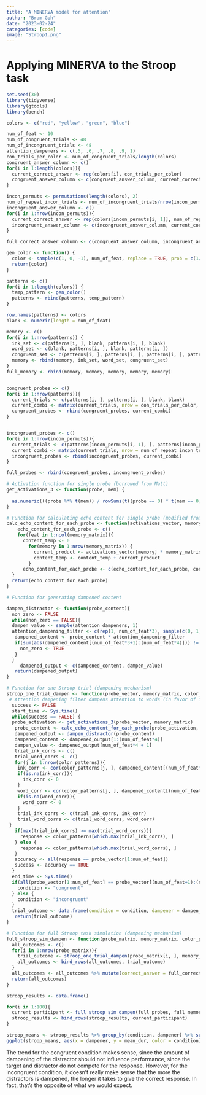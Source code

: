```yaml
---
title: "A MINERVA model for attention"
author: "Bram Goh"
date: "2023-02-24"
categories: [code]
image: "Stroop1.png"
---
```


# Applying MINERVA to the Stroop task

```r
set.seed(30)
library(tidyverse)
library(gtools)
library(bench)

colors <- c("red", "yellow", "green", "blue")

num_of_feat <- 10
num_of_congruent_trials <- 48
num_of_incongruent_trials <- 48
attention_dampeners <- c(.5, .6, .7, .8, .9, 1)
con_trials_per_color <- num_of_congruent_trials/length(colors)
congruent_answer_column <- c()
for(i in 1:length(colors)){
  current_correct_answer <- rep(colors[i], con_trials_per_color)
  congruent_answer_column <- c(congruent_answer_column, current_correct_answer)
}

incon_permuts <- permutations(length(colors), 2)
num_of_repeat_incon_trials <- num_of_incongruent_trials/nrow(incon_permuts)
incongruent_answer_column <- c()
for(i in 1:nrow(incon_permuts)){
  current_correct_answer <- rep(colors[incon_permuts[i, 1]], num_of_repeat_incon_trials)
  incongruent_answer_column <- c(incongruent_answer_column, current_correct_answer)
}

full_correct_answer_column <- c(congruent_answer_column, incongruent_answer_column)

gen_color <- function() {
  color <- sample(c(1, 0, -1), num_of_feat, replace = TRUE, prob = c(1/3, 1/3, 1/3))
  return(color)
}

patterns <- c()
for(i in 1:length(colors)) {
  temp_pattern <- gen_color()
  patterns <- rbind(patterns, temp_pattern)
}

row.names(patterns) <- colors
blank <- numeric(length = num_of_feat)

memory <- c()
for(i in 1:nrow(patterns)) {
  ink_set <- c(patterns[i, ], blank, patterns[i, ], blank)
  word_set <- c(blank, patterns[i, ], blank, patterns[i, ])
  congruent_set <- c(patterns[i, ], patterns[i, ], patterns[i, ], patterns[i, ])
  memory <- rbind(memory, ink_set, word_set, congruent_set)
}
full_memory <- rbind(memory, memory, memory, memory, memory)


congruent_probes <- c()
for(i in 1:nrow(patterns)){
  current_trials <- c(patterns[i, ], patterns[i, ], blank, blank)
  current_combi <- matrix(current_trials, nrow = con_trials_per_color, ncol = length(current_trials), byrow=TRUE)
  congruent_probes <- rbind(congruent_probes, current_combi)
}


incongruent_probes <- c()
for(i in 1:nrow(incon_permuts)){
  current_trials <- c(patterns[incon_permuts[i, 1], ], patterns[incon_permuts[i, 2], ], blank, blank)
  current_combi <- matrix(current_trials, nrow = num_of_repeat_incon_trials, ncol = length(current_trials), byrow = TRUE)
  incongruent_probes <- rbind(incongruent_probes, current_combi)
}

full_probes <- rbind(congruent_probes, incongruent_probes)

# Activation function for single probe (borrowed from Matt)
get_activations_3 <- function(probe, mem) {
  
  as.numeric(((probe %*% t(mem)) / rowSums(t((probe == 0) * t(mem == 0)) == 0))^3)
}

# Function for calculating echo content for single probe (modified from previous exercise)
calc_echo_content_for_each_probe <- function(activations_vector, memory_matrix) {
    echo_content_for_each_probe <- c()
    for(feat in 1:ncol(memory_matrix)){
      content_temp <- 0
        for(memory in 1:nrow(memory_matrix)) {
          current_product <- activations_vector[memory] * memory_matrix[memory, feat]
          content_temp <- content_temp + current_product
        }
      echo_content_for_each_probe <- c(echo_content_for_each_probe, content_temp)
  }
  return(echo_content_for_each_probe)
}

# Function for generating dampened content

dampen_distractor <- function(probe_content){
  non_zero <- FALSE
  while(non_zero == FALSE){
  dampen_value <- sample(attention_dampeners, 1)
  attention_dampening_filter <- c(rep(1, num_of_feat*3), sample(c(0, 1), num_of_feat, replace = TRUE, prob = c(1 - dampen_value, dampen_value)))
   dampened_content <- probe_content * attention_dampening_filter
   if(sum(abs(dampened_content[(num_of_feat*3+1):(num_of_feat*4)])) != 0){
     non_zero <- TRUE
   }
  }
     dampened_output <- c(dampened_content, dampen_value)
   return(dampened_output)
}

# Function for one Stroop trial (dampening mechanism)
stroop_one_trial_dampen <- function(probe_vector, memory_matrix, color_patterns){
 # Attention dampening filter dampens attention to words (in favor of ink color)
  success <- FALSE
  start_time <- Sys.time()
  while(success == FALSE) {
  probe_activation <- get_activations_3(probe_vector, memory_matrix)
   probe_content <- calc_echo_content_for_each_probe(probe_activation, memory_matrix)
   dampened_output <- dampen_distractor(probe_content)
   dampened_content <- dampened_output[1:(num_of_feat*4)]
   dampen_value <- dampened_output[num_of_feat*4 + 1]
   trial_ink_corrs <- c()
   trial_word_corrs <- c()
   for(j in 1:nrow(color_patterns)){
    ink_corr <- cor(color_patterns[j, ], dampened_content[(num_of_feat*2 + 1) : (num_of_feat*3)])
    if(is.na(ink_corr)){
      ink_corr <- 0
    }
    word_corr <- cor(color_patterns[j, ], dampened_content[(num_of_feat*3 + 1) : (num_of_feat*4)])
    if(is.na(word_corr)){
      word_corr <- 0
    }
    trial_ink_corrs <- c(trial_ink_corrs, ink_corr)
    trial_word_corrs <- c(trial_word_corrs, word_corr)
 }
   if(max(trial_ink_corrs) >= max(trial_word_corrs)){
     response <- color_patterns[which.max(trial_ink_corrs), ]
   } else {
     response <- color_patterns[which.max(trial_word_corrs), ]
   }
   accuracy <- all(response == probe_vector[1:num_of_feat])
   success <- accuracy == TRUE
  }
  end_time <- Sys.time()
  if(all(probe_vector[1:num_of_feat] == probe_vector[(num_of_feat+1):(num_of_feat*2)])){
    condition <- "congruent"
  } else {
    condition <- "incongruent"
  }
  trial_outcome <- data.frame(condition = condition, dampener = dampen_value, time_elapsed = end_time - start_time, accuracy = accuracy)
   return(trial_outcome)
}

# Function for full Stroop task simulation (dampening mechanism)
full_stroop_sim_dampen <- function(probe_matrix, memory_matrix, color_patterns) {
  all_outcomes <- c()
  for(i in 1:nrow(probe_matrix)){
    trial_outcome <- stroop_one_trial_dampen(probe_matrix[i, ], memory_matrix, color_patterns)
    all_outcomes <- bind_rows(all_outcomes, trial_outcome)
  }
  all_outcomes <- all_outcomes %>% mutate(correct_answer = full_correct_answer_column)
  return(all_outcomes)
}

```

```r
stroop_results <- data.frame()

for(i in 1:100){
  current_participant <- full_stroop_sim_dampen(full_probes, full_memory, patterns)
  stroop_results <- bind_rows(stroop_results, current_participant)
}

```

```r
stroop_means <- stroop_results %>% group_by(condition, dampener) %>% summarize(mean_dur = mean(time_elapsed))
ggplot(stroop_means, aes(x = dampener, y = mean_dur, color = condition)) + geom_line()
```

The trend for the congruent condition makes sense, since the amount of dampening of the distractor should not influence performance, since the target and distractor do not compete for the response. However, for the incongruent condition, it doesn't really make sense that the more the distractors is dampened, the longer it takes to give the correct response. In fact, that's the opposite of what we would expect.
